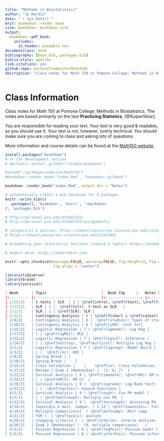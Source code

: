 ```yaml
--- 
title: "Methods in Biostatistics"
author: "Jo Hardin"
date: "`r Sys.Date()`"
knit: bookdown::render_book
site: bookdown::bookdown_site
output:
  bookdown::pdf_book:
    includes:
      in_header: preamble.tex
documentclass: book
bibliography: [book.bib, packages.bib]
biblio-style: apalike
link-citations: yes
github-repo: hardin47/website/Math150/
description: "Class notes for Math 150 at Pomona College: Methods in Biostatistics.  The notes are based primarily on the text Practicing Statistics, Kuiper and Sklar"
---
```



# Class Information {-}

Class notes for Math 150 at Pomona College: Methods in Biostatistics.  The notes are based primarily on the text **Practicing Statistics**, [@KuiperSklar].


You are responsible for reading your text.  Your text is very good & readable, so you should use it.  Your text is not, however, overly technical.  You should make sure you are coming to class and asking lots of questions.

More information and course details can be found at the <a href = "https://m150-method-biostat.netlify.app/" target = "_blank">Math150 website</a>.

```r
install.packages("bookdown")
# or the development version
# devtools::install_github("rstudio/bookdown")

#setwd("~/gitRepos/website/Math150")
#bookdown::render_book("index.Rmd", "bookdown::gitbook")

bookdown::render_book("index.Rmd", output_dir = "Notes")
```


```r
# automatically create a bib database for R packages
knitr::write_bib(c(
  .packages(), 'bookdown', 'knitr', 'rmarkdown'
), 'packages.bib')
```



```r
# http://personal.psu.edu/drh20/525/
# http://personal.psu.edu/drh20/525/assignments/

# categorical & poisson: https://newonlinecourses.science.psu.edu/statprogram/stat504
# https://newonlinecourses.science.psu.edu/stat504/

# broadening your statistical horizons (roback & legler) https://bookdown.org/roback/bookdown-bysh/

# modern dive: https://moderndive.com/

```


```r
knitr::opts_chunk$set(message=FALSE, warning=FALSE, fig.height=3, fig.width=5, 
                      fig.align = "center")

library(tidyverse)
library(broom)
library(survival)
```

```r

| Week    	| Topic                      	|  Book Chp   	|   Notes Section |
|:---------	|:---------------------------	|:----------------:	|:----------------	|
| 1/25/21 	| t-tests / SLR  | 2 | \@ref(intro), \@ref(ttest), \@ref(tslr): t-test |
| 1/27/21 	| SLR | 2 |  \@ref(tslr): t-test as SLR   |
| 2/1/21 	| SLR | 2 | \@ref(SLR): SLR |
| 2/3/21  	| Contingency Analysis | 6 | \@ref(fisher) & \@ref(catest): Fisher's Exact Test |
| 2/8/21 	| Contingency Analysis | 6 |  \@ref(studies): Types of studies; \@ref(catest): RR and OR
| 2/10/21 	| Contingency Analysis | 6 | \@ref(ciOR): Conf Int|
| 2/15/21 	| Logistic Regression | 7 | \@ref(logmodel): Log Reg |
| 2/17/21 	| | | \@ref(logMLE): MLE |
| 2/22/21 	| Logistic Regression | 7 | \@ref(loginf): Inference |
| 2/24/21 	| | | \@ref(multlog), \@ref(multicol): Multiple Log Reg |
| 3/1/21  	| Logistic Regression | 7 | \@ref(logstep): Model Build |
| 3/3/21  	| | |  \@ref(roc): ROC | 
| 3/8/21 	| Spring Break | |
| 3/10/21 	| Spring Break |  	|
| 3/15/21 	| Cross Validation |    |    \@ref(cv): Cross Validation; |
| 3/17/21 	| Review / Exam 1 (Wednesday) |  (2, 6, 7) 	|
| 3/22/21 	| Survival Analysis | 9 | \@ref(timedata), \@ref(KM): KM curves |
| 3/24/21 	| | | \@ref(KMCI): KM CI  |
| 3/29/21  	| Survival Analysis | 9 |  \@ref(logrank): Log Rank test|
| 3/31/21  	| | |  \@ref(hazfunc): hazard functions |
| 4/5/21  	| Survival Analysis | 9 | \@ref(coxph): Cox PH model |
| 4/7/21  	| | | \@ref(multcoxph): Multiple Cox PH  |
| 4/12/21 	| Survival Analysis | 9 |  \@ref(testingph): Assessing PH |
| 4/14/21 	| Ioannidis & mult. compar. | 1.13 | \@ref(Ioannidis): False Published
| 4/19/21 	| Mulitple Comparisons|  | \@ref(multcomp): Mult Comp
| 4/21/21 	| FDR |  | \@ref(qvals): qvalues
| 4/26/21 	| stopping criteria |  | \@ref(interim): interim analyses
| 4/28/21 	| Exam 2 (Wednesday) |  (9, multiple comparisons) 	|
| 5/3/21 	| Poisson Regression | 8 | \@ref(regPois): Poisson model |  
| 5/5/21  	| Poisson Regression | 8 | \@ref(inferPois): Poisson inference |
```
